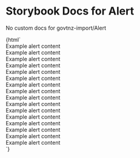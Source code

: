 

# Storybook Docs for Alert

<Meta title="govtnz-import/Alert" />

No custom docs for govtnz-import/Alert

<Preview>
  <Story name="Alert" height="100px">
    {html`
      <div aria-atomic="true" aria-live="polite" role="note">
        <div class="g-alert g-alert--info">Example alert content</div>
      </div>
      <div role="note">
        <div class="g-alert g-alert--info">Example alert content</div>
      </div>
      <div aria-atomic="true" aria-live="polite" role="note">
        <div class="g-alert g-alert--warning">Example alert content</div>
      </div>
      <div aria-atomic="true" aria-live="polite" role="note">
        <div class="g-alert g-alert--warning">Example alert content</div>
      </div>
      <div aria-atomic="true" aria-live="polite" role="note" tabindex="-1">
        <div class="g-alert g-alert--success">Example alert content</div>
      </div>
      <div aria-atomic="true" aria-live="polite" role="note" tabindex="-1">
        <div class="g-alert g-alert--success">Example alert content</div>
      </div>
      <div aria-atomic="true" aria-live="polite" role="note" tabindex="-1">
        <div class="g-alert g-alert--error">Example alert content</div>
      </div>
      <div aria-atomic="true" aria-live="polite" role="note" tabindex="-1">
        <div class="g-alert g-alert--error">Example alert content</div>
      </div>
      <div role="note">
        <div class="g-alert g-alert--info">Example alert content</div>
      </div>
      <div role="note">
        <div class="g-alert g-alert--info">Example alert content</div>
      </div>
      <div role="note">
        <div class="g-alert g-alert--warning">Example alert content</div>
      </div>
      <div role="note">
        <div class="g-alert g-alert--warning">Example alert content</div>
      </div>
      <div role="note" tabindex="-1">
        <div class="g-alert g-alert--success">Example alert content</div>
      </div>
      <div role="note" tabindex="-1">
        <div class="g-alert g-alert--success">Example alert content</div>
      </div>
      <div role="note" tabindex="-1">
        <div class="g-alert g-alert--error">Example alert content</div>
      </div>
      <div role="note" tabindex="-1">
        <div class="g-alert g-alert--error">Example alert content</div>
      </div>
    `}
  </Story>
</Preview>
